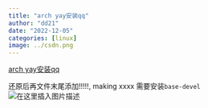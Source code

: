 ```yaml
---
title: "arch yay安装qq"
author: "dd21"
date: "2022-12-05" 
categories: [linux]
image: ../csdn.png
---
```



[arch  yay安装qq](https://blog.csdn.net/lxyoucan/article/details/124294742)

还原后再文件末尾添加!!!!!,
making  xxxx 需要安装`base-devel`
![在这里插入图片描述](https://img-blog.csdnimg.cn/ed075a5d8a09435b99ebbfce9b49edc1.png)

